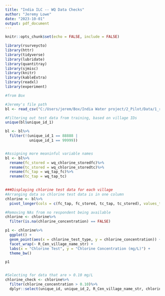 ```yaml
---
title: "India ILC -- WQ Data Checks"
author: "Jeremy Lowe"
date: "2023-10-01"
output: pdf_document
---
```


```r
knitr::opts_chunk$set(echo = FALSE, include = FALSE)

```

```r

library(rsurveycto)
library(httr)
library(tidyverse)
library(lubridate)
library(quantitray)
library(sjmisc)
library(knitr)
library(kableExtra)
library(readxl)
library(experiment)


```


```r

#from Box

#Jeremy's file path
bl <- read_csv("C:/Users/jerem/Box/India Water project/2_Pilot/Data/1_raw/Baseline follow up survey_WIDE.csv")


```

```r

#Filtering out test data from training, based on village IDs
unique(bl$unique_id_1)

bl <- bl%>%
  filter(!(unique_id_1 == 88888 |
           unique_id_1 == 99999))


#Assigning more meaninful variable names
bl <- bl%>%
  rename(fc_stored = wq_chlorine_storedfc)%>%
  rename(tc_stored = wq_chlorine_storedtc)%>%
  rename(fc_tap = wq_tap_fc)%>%
  rename(tc_tap = wq_tap_tc)
  


```


```r

###Displaying chlorine test data for each village
#Arranging data so chlorine test data is in one column
chlorine <- bl%>%
  pivot_longer(cols = c(fc_tap, fc_stored, tc_tap, tc_stored), values_to = "chlorine_concentration", names_to = "chlorine_test_type")

#Removing NAs from no respondent being available
chlorine <- chlorine%>%
  filter(is.na(chlorine_concentration) == FALSE)

p1 <- chlorine%>%
  ggplot() +
  geom_point(aes(x = chlorine_test_type, y = chlorine_concentration)) +
  facet_wrap(~ R_Cen_village_name_str) + 
  labs(x = "Chlorine Test", y = "Chlorine Concentration (mg/L)") +
  theme_bw()

p1


#Selecting for data that are > 0.10 mg/L
chlorine_check <- chlorine%>%
  filter(chlorine_concentration > 0.10)%>%
  dplyr::select(unique_id, unique_id_2, R_Cen_village_name_str, chlorine_test_type, chlorine_concentration)


```

